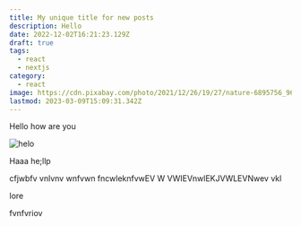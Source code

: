 ```yaml
---
title: My unique title for new posts
description: Hello
date: 2022-12-02T16:21:23.129Z
draft: true
tags:
  - react
  - nextjs
category:
  - react
image: https://cdn.pixabay.com/photo/2021/12/26/19/27/nature-6895756_960_720.png
lastmod: 2023-03-09T15:09:31.342Z
---
```


Hello how are you

![helo](/images/banner.png "how are you")

Haaa he;llp

cfjwbfv vnlvnv wnfvwn fncwleknfvwEV W VWIEVnwlEKJVWLEVNwev vkl

l﻿ore

f﻿vnfvriov

